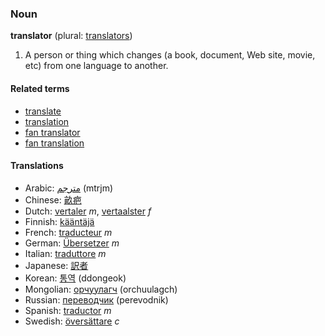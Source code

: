 ===Noun===
'''translator''' (plural: [[translators]])

#A person or thing which changes (a book, document, Web site, movie, etc) from one language to another.

====Related terms====
*[[translate]]
*[[translation]]
*[[fan translator]]
*[[fan translation]]

====Translations====
*Arabic: [[مترجم]] (mtrjm)
*Chinese: [[畝疤]]
*Dutch: [[vertaler]] ''m'', [[vertaalster]] ''f''
*Finnish: [[kääntäjä]]
*French: [[traducteur]] ''m''
*German: [[Übersetzer]] ''m''
*Italian: [[traduttore]] ''m''
*Japanese: [[訳者]]
*Korean: [[통역]] (ddongeok)
*Mongolian: [[орчуулагч]] (orchuulagch)
*Russian: [[переводчик]] (perevodnik)
*Spanish: [[traductor]] ''m''
*Swedish: [[översättare]] ''c''